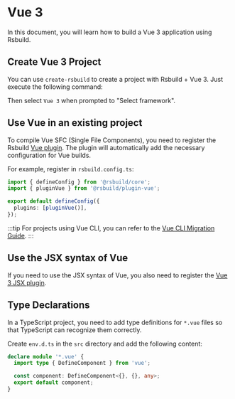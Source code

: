 # Vue 3

In this document, you will learn how to build a Vue 3 application using Rsbuild.

## Create Vue 3 Project

You can use `create-rsbuild` to create a project with Rsbuild + Vue 3. Just execute the following command:


<PackageManagerTabs command="create rsbuild@latest" />

Then select `Vue 3` when prompted to "Select framework".

## Use Vue in an existing project

To compile Vue SFC (Single File Components), you need to register the Rsbuild [Vue plugin](/plugins/list/plugin-vue). The plugin will automatically add the necessary configuration for Vue builds.

For example, register in `rsbuild.config.ts`:

```ts title="rsbuild.config.ts"
import { defineConfig } from '@rsbuild/core';
import { pluginVue } from '@rsbuild/plugin-vue';

export default defineConfig({
  plugins: [pluginVue()],
});
```

:::tip
For projects using Vue CLI, you can refer to the [Vue CLI Migration Guide](/guide/migration/vue-cli).
:::

## Use the JSX syntax of Vue

If you need to use the JSX syntax of Vue, you also need to register the [Vue 3 JSX plugin](/plugins/list/plugin-vue-jsx).

## Type Declarations

In a TypeScript project, you need to add type definitions for `*.vue` files so that TypeScript can recognize them correctly.

Create `env.d.ts` in the `src` directory and add the following content:

```ts title="src/env.d.ts"
declare module '*.vue' {
  import type { DefineComponent } from 'vue';

  const component: DefineComponent<{}, {}, any>;
  export default component;
}
```


<DeployApp />
